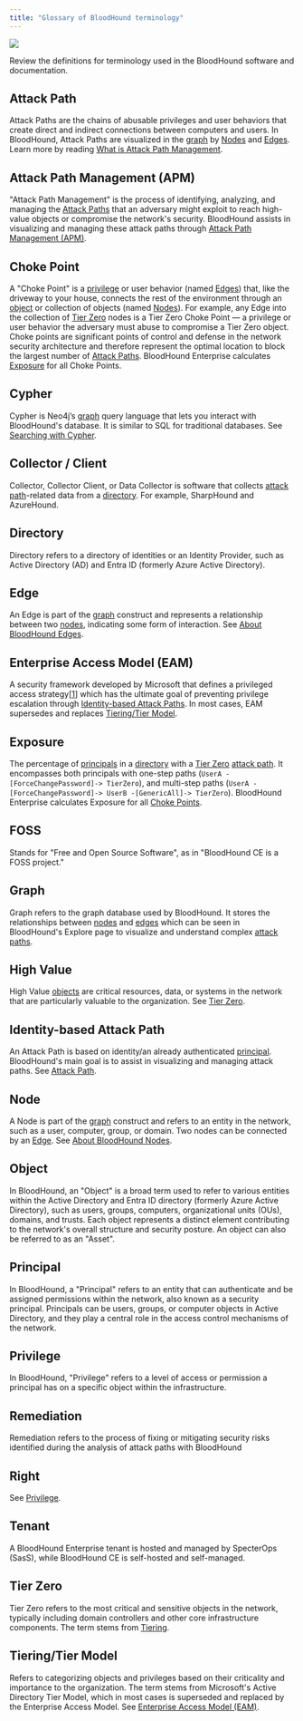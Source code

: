 ```yaml
---
title: "Glossary of BloodHound terminology"
---
```


<Frame>
  <img src="/hc/article_attachments/24924875820827.png"/>
</Frame>

Review the definitions for terminology used in the BloodHound software and documentation.

## Attack Path


Attack Paths are the chains of abusable privileges and user behaviors that create direct and indirect connections between computers and users. In BloodHound, Attack Paths are visualized in the [graph](#h_01HVNN90XV8DSWR2RKRZQ3782J) by [Nodes](#h_01H6P65FD19WCR663XC3AZ7DT1) and [Edges](#h_01H6P659MFJWW0B4VBZ2GVK15N). Learn more by reading [What is Attack Path Management](https://bloodhoundenterprise.io/what-is-attack-path-management/).

## Attack Path Management (APM)

"Attack Path Management" is the process of identifying, analyzing, and managing the [Attack Paths](#h_01H6P2D2FB6ZP3CNWYBYWNKXW6) that an adversary might exploit to reach high-value objects or compromise the network's security. BloodHound assists in visualizing and managing these attack paths through [Attack Path Management (APM)](#h_01H6P381QXXHWW1Q932VHQ1VA6).

## Choke Point

A "Choke Point" is a [privilege](#h_01H6P2D9E0Z0MTX44HFH0SREKV) or user behavior (named [Edges](#h_01H6P659MFJWW0B4VBZ2GVK15N)) that, like the driveway to your house, connects the rest of the environment through an [object](#h_01HVNKF5BFG2R4C79E8PE4VXPW) or collection of objects (named [Nodes](#h_01H6P65FD19WCR663XC3AZ7DT1)). For example, any Edge into the collection of [Tier Zero](#h_01H6P2DWP3CN5EZEE33XE8N7DW) nodes is a Tier Zero Choke Point — a privilege or user behavior the adversary must abuse to compromise a Tier Zero object. Choke points are significant points of control and defense in the network security architecture and therefore represent the optimal location to block the largest number of [Attack Paths](#h_01H6P2D2FB6ZP3CNWYBYWNKXW6). BloodHound Enterprise calculates [Exposure](#h_01HVNKXFSJW6H3MRYY6MPX8YVD) for all Choke Points.

## Cypher

Cypher is Neo4j’s [graph](#h_01HVNN90XV8DSWR2RKRZQ3782J) query language that lets you interact with BloodHound's database. It is similar to SQL for traditional databases. See [Searching with Cypher](/hc/en-us/articles/16721164740251-Searching-with-Cypher).

## Collector / Client

Collector, Collector Client, or Data Collector is software that collects [attack path](#h_01H6P2D2FB6ZP3CNWYBYWNKXW6)-related data from a [directory](#h_01HVNMMGTXS37JTRJB5K21376K). For example, SharpHound and AzureHound.

## Directory

Directory refers to a directory of identities or an Identity Provider, such as Active Directory (AD) and Entra ID (formerly Azure Active Directory).

## Edge

An Edge is part of the [graph](#h_01HVNN90XV8DSWR2RKRZQ3782J) construct and represents a relationship between two [nodes](#h_01H6P65FD19WCR663XC3AZ7DT1), indicating some form of interaction. See [About BloodHound Edges](/hc/en-us/articles/17224136169371-About-BloodHound-Edges).

## Enterprise Access Model (EAM)

A security framework developed by Microsoft that defines a privileged access strategy\[[1](https://learn.microsoft.com/en-us/security/privileged-access-workstations/privileged-access-access-model)\] which has the ultimate goal of preventing privilege escalation through [Identity-based Attack Paths](#h_01H6P34CAV7BSJP1PX91G58P1D). In most cases, EAM supersedes and replaces [Tiering/Tier Model](#h_01H6P2SKJVS13BSG9PW03RABMX).

## Exposure

The percentage of [principals](#h_01H6P369DRHQ6QW18TSJT4T15M) in a [directory](#h_01HVNMMGTXS37JTRJB5K21376K) with a [Tier Zero](#h_01H6P2DWP3CN5EZEE33XE8N7DW) [attack path](#h_01H6P2D2FB6ZP3CNWYBYWNKXW6). It encompasses both principals with one-step paths (`UserA -[ForceChangePassword]-> TierZero`), and multi-step paths (`UserA -[ForceChangePassword]-> UserB -[GenericAll]-> TierZero`). BloodHound Enterprise calculates Exposure for all [Choke Points](#h_01H6P2C6SGAAYZB81TEAQHT9EC).

## FOSS

Stands for "Free and Open Source Software", as in "BloodHound CE is a FOSS project."

## Graph

Graph refers to the graph database used by BloodHound. It stores the relationships between [nodes](#h_01H6P65FD19WCR663XC3AZ7DT1) and [edges](#h_01H6P659MFJWW0B4VBZ2GVK15N) which can be seen in BloodHound's Explore page to visualize and understand complex [attack paths](#h_01H6P2D2FB6ZP3CNWYBYWNKXW6).

## High Value

High Value [objects](#h_01HVNKF5BFG2R4C79E8PE4VXPW) are critical resources, data, or systems in the network that are particularly valuable to the organization. See [Tier Zero](#h_01H6P2DWP3CN5EZEE33XE8N7DW).

## Identity-based Attack Path

An Attack Path is based on identity/an already authenticated [principal](#h_01H6P369DRHQ6QW18TSJT4T15M). BloodHound's main goal is to assist in visualizing and managing attack paths. See [Attack Path](#h_01H6P2D2FB6ZP3CNWYBYWNKXW6).

## Node

A Node is part of the [graph](#h_01HVNN90XV8DSWR2RKRZQ3782J) construct and refers to an entity in the network, such as a user, computer, group, or domain. Two nodes can be connected by an [Edge](#h_01H6P659MFJWW0B4VBZ2GVK15N). See [About BloodHound Nodes](/hc/en-us/articles/17605671475867-About-BloodHound-Nodes).

## Object

In BloodHound, an "Object" is a broad term used to refer to various entities within the Active Directory and Entra ID directory (formerly Azure Active Directory), such as users, groups, computers, organizational units (OUs), domains, and trusts. Each object represents a distinct element contributing to the network's overall structure and security posture. An object can also be referred to as an "Asset".

## Principal

In BloodHound, a "Principal" refers to an entity that can authenticate and be assigned permissions within the network, also known as a security principal. Principals can be users, groups, or computer objects in Active Directory, and they play a central role in the access control mechanisms of the network.

## Privilege

In BloodHound, "Privilege" refers to a level of access or permission a principal has on a specific object within the infrastructure.

## Remediation

Remediation refers to the process of fixing or mitigating security risks identified during the analysis of attack paths with BloodHound

## Right

See [Privilege](#h_01H6P2D9E0Z0MTX44HFH0SREKV).

## Tenant

A BloodHound Enterprise tenant is hosted and managed by SpecterOps (SasS), while BloodHound CE is self-hosted and self-managed.

## Tier Zero

Tier Zero refers to the most critical and sensitive objects in the network, typically including domain controllers and other core infrastructure components. The term stems from [Tiering](#h_01H6P2SKJVS13BSG9PW03RABMX).

## Tiering/Tier Model

Refers to categorizing objects and privileges based on their criticality and importance to the organization. The term stems from Microsoft's Active Directory Tier Model, which in most cases is superseded and replaced by the Enterprise Access Model. See [Enterprise Access Model (EAM)](#h_01H6P31SDJV65EH14N7R4A9HKD).


